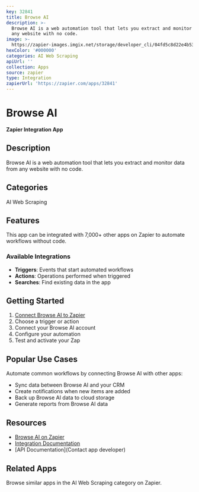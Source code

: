```yaml
---
key: 32841
title: Browse AI
description: >-
  Browse AI is a web automation tool that lets you extract and monitor data from
  any website with no code.
image: >-
  https://zapier-images.imgix.net/storage/developer_cli/04fd5c8d22e4b537634c44aeac888f3c_2.png?auto=format%2Ccompress&ixlib=python-3.0.0&q=50
hexColor: '#000000'
categories: AI Web Scraping
apiUrl: ''
collection: Apps
source: zapier
type: Integration
zapierUrl: 'https://zapier.com/apps/32841'
---
```

# Browse AI

**Zapier Integration App**

## Description

Browse AI is a web automation tool that lets you extract and monitor data from any website with no code.

## Categories

AI Web Scraping

## Features

This app can be integrated with 7,000+ other apps on Zapier to automate workflows without code.

### Available Integrations

- **Triggers**: Events that start automated workflows
- **Actions**: Operations performed when triggered
- **Searches**: Find existing data in the app

## Getting Started

1. [Connect Browse AI to Zapier](https://zapier.com/apps/32841)
2. Choose a trigger or action
3. Connect your Browse AI account
4. Configure your automation
5. Test and activate your Zap

## Popular Use Cases

Automate common workflows by connecting Browse AI with other apps:

- Sync data between Browse AI and your CRM
- Create notifications when new items are added
- Back up Browse AI data to cloud storage
- Generate reports from Browse AI data

## Resources

- [Browse AI on Zapier](https://zapier.com/apps/32841)
- [Integration Documentation](https://zapier.com/apps/32841/integrations)
- [API Documentation](Contact app developer)

## Related Apps

Browse similar apps in the AI Web Scraping category on Zapier.
